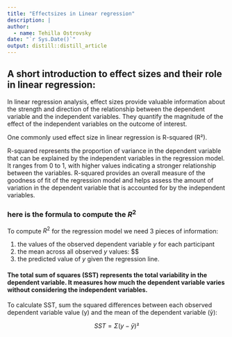 ```yaml
---
title: "Effectsizes in Linear regression"
description: |
author:
  - name: Tehilla Ostrovsky
date: "`r Sys.Date()`"
output: distill::distill_article
---
```



## A short introduction to effect sizes and their role in linear regression:

In linear regression analysis, effect sizes provide valuable information about the strength and direction of the relationship between the dependent variable and the independent variables. They quantify the magnitude of the effect of the independent variables on the outcome of interest.

One commonly used effect size in linear regression is R-squared (R²). 

R-squared represents the proportion of variance in the dependent variable that can be explained by the independent variables in the regression model. It ranges from 0 to 1, with higher values indicating a stronger relationship between the variables. R-squared provides an overall measure of the goodness of fit of the regression model and helps assess the amount of variation in the dependent variable that is accounted for by the independent variables.


### here is the formula to compute the $R^2$



To compute $R^2$ for the regression model we need 3 pieces of information:

  1. the values of the observed dependent variable $y$ for each participant
  2. the mean across all observed $y$ values: $\$
  3. the predicted value of $y$ given the regression line. 
  

#### The total sum of squares (SST) represents the total variability in the dependent variable. It measures how much the dependent variable varies without considering the independent variables. 


To calculate SST, sum the squared differences between each observed dependent variable value (y) and the mean of the dependent variable (ȳ):


$$SST = Σ(y - ȳ)²$$